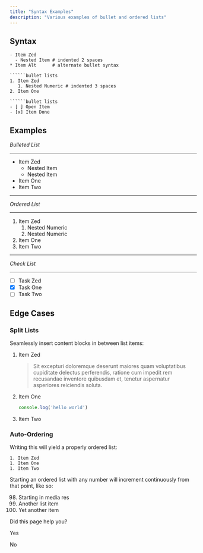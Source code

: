```yaml
---
title: "Syntax Examples"
description: "Various examples of bullet and ordered lists"
---
```

## Syntax

```bullet lists
- Item Zed
  - Nested Item # indented 2 spaces
* Item Alt      # alternate bullet syntax

``````bullet lists
1. Item Zed
   1. Nested Numeric # indented 3 spaces
2. Item One

``````bullet lists
- [ ] Open Item
- [x] Item Done

```

## Examples

_Bulleted List_

* * *

*   Item Zed
    *   Nested Item
    *   Nested Item
*   Item One
*   Item Two

* * *

_Ordered List_

* * *

1.  Item Zed
    1.  Nested Numeric
    2.  Nested Numeric
2.  Item One
3.  Item Two

* * *

_Check List_

* * *

*   [ ]  Task Zed
*   [x]  Task One
*   [ ]  Task Two

## Edge Cases

### Split Lists

Seamlessly insert content blocks in between list items:

1.  Item Zed
    
    > Sit excepturi doloremque deserunt maiores quam voluptatibus cupiditate delectus perferendis, ratione cum impedit rem recusandae inventore quibusdam et, tenetur aspernatur asperiores reiciendis soluta.
    
2.  Item One
    
    ```javascript
    console.log('hello world')
    
    ```
    
3.  Item Two
    

### Auto-Ordering

Writing this will yield a properly ordered list:

```
1. Item Zed
1. Item One
1. Item Two

```

Starting an ordered list with any number will increment continuously from that point, like so:

98.  Starting in media res
99.  Another list item
100.  Yet another item

Did this page help you?

Yes

No
